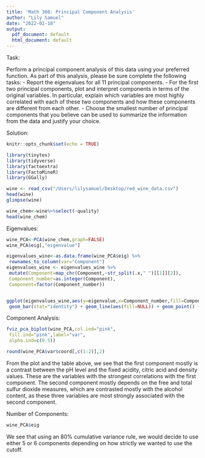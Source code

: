 ```yaml
---
title: 'Math 308: Principal Component Analysis'
author: "Lily Samuel"
date: "2022-02-18"
output:
  pdf_document: default
  html_document: default
---
```


Task:

Perform a principal component analysis of this data using your preferred function. As part of
this analysis, please be sure complete the following tasks:
  - Report the eigenvalues for all 11 principal components.
  - For the first two principal components, plot and interpret components in terms of the original
      variables. In particular, explain which variables are most highly correlated with each of these two
      components and how these components are different from each other.
  - Choose the smallest number of principal components that you believe can be used to summarize
      the information from the data and justify your choice.
      
Solution:

```r
knitr::opts_chunk$set(echo = TRUE)

```

```r
library(tinytex)
library(tidyverse)
library(factoextra)
library(FactoMineR)
library(GGally)
```


```r
wine <- read_csv("/Users/lilysamuel/Desktop/red_wine_data.csv")
head(wine)
glimpse(wine)
```
```r
wine_chem<-wine%>%select(-quality)
head(wine_chem)
```

Eigenvalues:
```r
wine_PCA<-PCA(wine_chem,graph=FALSE)
wine_PCA$eig[,"eigenvalue"]

eigenvalues_wine<-as.data.frame(wine_PCA$eig) %>%
 rownames_to_column(var="Component")
eigenvalues_wine <- eigenvalues_wine %>%
 mutate(Component=map_chr(Component,~str_split(.x," ")[[1]][2]),
 Component_number=as.integer(Component),
 Component=factor(Component_number))


ggplot(eigenvalues_wine,aes(y=eigenvalue,x=Component_number,fill=Component)) +
 geom_bar(stat="identity") + geom_line(aes(fill=NULL)) + geom_point() +ggtitle("Wine Data Eigenvalues")

```

Component Analysis:

```r
fviz_pca_biplot(wine_PCA,col.ind="pink",
 fill.ind="pink",label="var",
 alpha.ind=c(0.5))
```

```r
round(wine_PCA$var$coord[,c(1:2)],2)
```

From the plot and the table above, we see that the first component mostly is a
contrast between the pH level and the fixed acidity, citric acid and density values. These are the variables with the strongest correlations with the first component.
The second component mostly depends on the free and total sulfur dioxide measures, which are contrasted
mostly with the alcohol content, as these three variables are most strongly associated with the second
component.


Number of Components:

```r
wine_PCA$eig
```
We see that using an 80% cumulative variance rule, we would decide to use either 5 or 6 components
depending on how strictly we wanted to use the cutoff.

